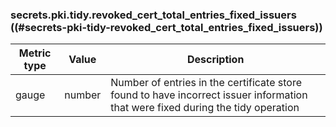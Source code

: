 ### secrets.pki.tidy.revoked_cert_total_entries_fixed_issuers ((#secrets-pki-tidy-revoked_cert_total_entries_fixed_issuers))

Metric type | Value   | Description
----------- | ------- | -----------
gauge       | number  | Number of entries in the certificate store found to have incorrect issuer information that were fixed during the tidy operation